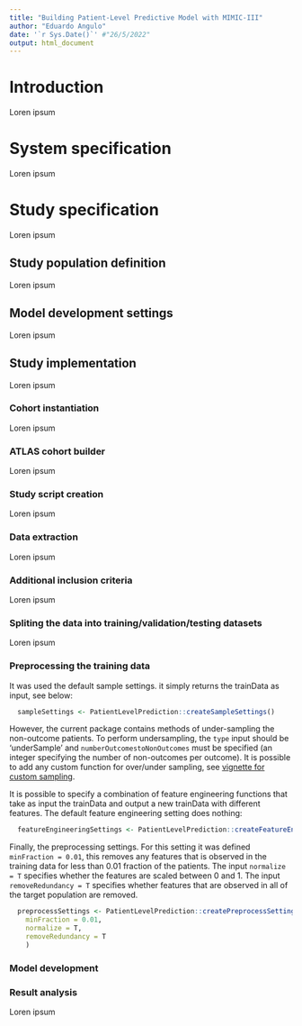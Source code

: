 ```yaml
---
title: "Building Patient-Level Predictive Model with MIMIC-III"
author: "Eduardo Angulo"
date: '`r Sys.Date()`' #"26/5/2022"
output: html_document
---
```


# Introduction
Loren ipsum

# System specification
Loren ipsum

# Study specification
Loren ipsum

## Study population definition
Loren ipsum

## Model development settings
Loren ipsum

## Study implementation
Loren ipsum

### Cohort instantiation
Loren ipsum

### ATLAS cohort builder
Loren ipsum

### Study script creation
Loren ipsum

### Data extraction
Loren ipsum

### Additional inclusion criteria
Loren ipsum

### Spliting the data into training/validation/testing datasets
Loren ipsum

### Preprocessing the training data
 
It was used the default sample settings. it simply returns the trainData as input, see below: 

```r
  sampleSettings <- PatientLevelPrediction::createSampleSettings()
```

However, the current package contains methods of under-sampling the non-outcome patients.  To perform undersampling, the `type` input should be 'underSample' and `numberOutcomestoNonOutcomes` must be specified (an integer specifying the number of non-outcomes per outcome).  It is possible to add any custom function for over/under sampling, see [vignette for custom sampling](https://github.com/OHDSI/PatientLevelPrediction/blob/master/inst/doc/AddingCustomSamples.pdf).

It is possible to specify a combination of feature engineering functions that take as input the trainData and output a new trainData with different features.  The default feature engineering setting does nothing:

```r
  featureEngineeringSettings <- PatientLevelPrediction::createFeatureEngineeringSettings()
```


Finally, the preprocessing settings.  For this setting it was defined `minFraction = 0.01`, this removes any features that is observed in the training data for less than 0.01 fraction of the patients. The input `normalize = T` specifies whether the features are scaled between 0 and 1.  The input `removeRedundancy = T` specifies whether features that are observed in all of the target population are removed.

```r
  preprocessSettings <- PatientLevelPrediction::createPreprocessSettings(
	minFraction = 0.01, 
	normalize = T, 
	removeRedundancy = T
	)
```


### Model development


### Result analysis
Loren ipsum